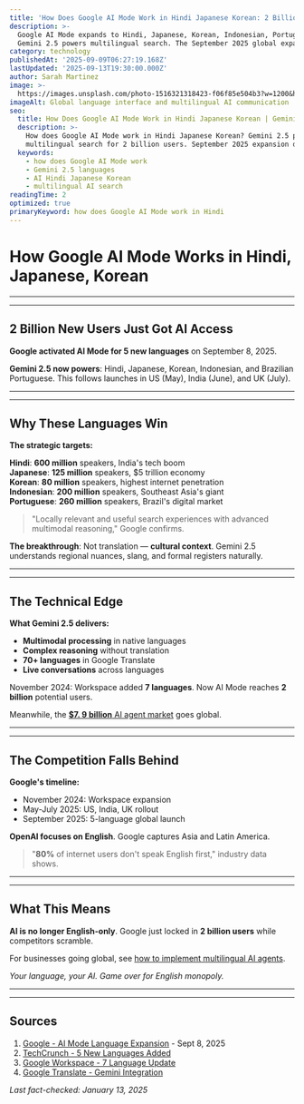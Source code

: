 ```yaml
---
title: 'How Does Google AI Mode Work in Hindi Japanese Korean: 2 Billion Users Added'
description: >-
  Google AI Mode expands to Hindi, Japanese, Korean, Indonesian, Portuguese.
  Gemini 2.5 powers multilingual search. The September 2025 global expansion.
category: technology
publishedAt: '2025-09-09T06:27:19.168Z'
lastUpdated: '2025-09-13T19:30:00.000Z'
author: Sarah Martinez
image: >-
  https://images.unsplash.com/photo-1516321318423-f06f85e504b3?w=1200&h=630&fit=crop
imageAlt: Global language interface and multilingual AI communication
seo:
  title: How Does Google AI Mode Work in Hindi Japanese Korean | Gemini 2.5 Search
  description: >-
    How does Google AI Mode work in Hindi Japanese Korean? Gemini 2.5 powers
    multilingual search for 2 billion users. September 2025 expansion details.
  keywords:
    - how does Google AI Mode work
    - Gemini 2.5 languages
    - AI Hindi Japanese Korean
    - multilingual AI search
readingTime: 2
optimized: true
primaryKeyword: how does Google AI Mode work in Hindi
---
```


# How Google AI Mode Works in Hindi, Japanese, Korean


---


---


## **2 Billion** New Users Just Got AI Access

**Google activated AI Mode for 5 new languages** on September 8, 2025.

**Gemini 2.5 now powers**: Hindi, Japanese, Korean, Indonesian, and Brazilian Portuguese. This follows launches in US (May), India (June), and UK (July).


---


---


## Why These Languages Win

**The strategic targets:**

**Hindi**: ****600 million**** speakers, India's tech boom  
**Japanese**: ****125 million**** speakers, $5 trillion economy  
**Korean**: ****80 million**** speakers, highest internet penetration  
**Indonesian**: ****200 million**** speakers, Southeast Asia's giant  
**Portuguese**: ****260 million**** speakers, Brazil's digital market


> 

> "Locally relevant and useful search experiences with advanced multimodal reasoning,"
 Google confirms.

**The breakthrough**: Not translation — **cultural context**. Gemini 2.5 understands regional nuances, slang, and formal registers naturally.


---


---


## The Technical Edge

**What Gemini 2.5 delivers:**
- **Multimodal processing** in native languages
- **Complex reasoning** without translation
- **70+ languages** in Google Translate
- **Live conversations** across languages


November 2024: Workspace added **7 languages**.  Now AI Mode reaches ****2 billion**** potential users.

Meanwhile, the [**$7. 9 billion** AI agent market](/technology/ai-agents-revolution-13-billion-market-taking-over-2025) goes global.


---


---


## The Competition Falls Behind

**Google's timeline:**
- November 2024: Workspace expansion
- May-July 2025: US, India, UK rollout
- September 2025: 5-language global launch


**OpenAI focuses on English**. Google captures Asia and Latin America.


> 

> "**80%** of internet users don't speak English first,"
 industry data shows.


---


---


## What This Means

**AI is no longer English-only**. Google just locked in ****2 billion** users** while competitors scramble.

For businesses going global, see [how to implement multilingual AI agents](/technology/ai-agents-workplace-productivity-2025).

*Your language, your AI. Game over for English monopoly.*


---


---


## Sources

1. [Google - AI Mode Language Expansion](https://blog.google/products/search/ai-mode-expands-more-languages/) - Sept 8, 2025
2. [TechCrunch - 5 New Languages Added](https://techcrunch.com/**2025/09**/08/googles-ai-mode-adds-5-new-languages-including-hindi-japanese-and-korean/)
3. [Google Workspace - 7 Language Update](https://workspace.google.com/blog/product-announcements/gemini-google-workspace-now-supports-additional-languages)
4. [Google Translate - Gemini Integration](https://blog.google/products/translate/language-learning-live-translate/)

*Last fact-checked: January 13, 2025*

